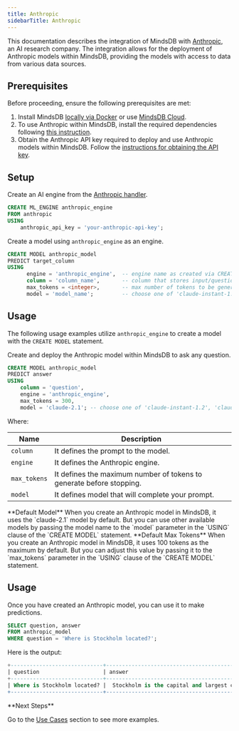 ```yaml
---
title: Anthropic
sidebarTitle: Anthropic
---
```


This documentation describes the integration of MindsDB with [Anthropic](https://www.anthropic.com/), an AI research company.
The integration allows for the deployment of Anthropic models within MindsDB, providing the models with access to data from various data sources.

## Prerequisites

Before proceeding, ensure the following prerequisites are met:

1. Install MindsDB [locally via Docker](https://docs.mindsdb.com/setup/self-hosted/docker) or use [MindsDB Cloud](https://cloud.mindsdb.com/).
2. To use Anthropic within MindsDB, install the required dependencies following [this instruction](/setup/self-hosted/docker#install-dependencies).
3. Obtain the Anthropic API key required to deploy and use Anthropic models within MindsDB. Follow the [instructions for obtaining the API key](https://docs.anthropic.com/claude/docs/getting-access-to-claude).

## Setup

Create an AI engine from the [Anthropic handler](https://github.com/mindsdb/mindsdb/tree/staging/mindsdb/integrations/handlers/anthropic_handler).

```sql
CREATE ML_ENGINE anthropic_engine
FROM anthropic
USING
    anthropic_api_key = 'your-anthropic-api-key';
```

Create a model using `anthropic_engine` as an engine.

```sql
CREATE MODEL anthropic_model
PREDICT target_column
USING
      engine = 'anthropic_engine',  -- engine name as created via CREATE ML_ENGINE
      column = 'column_name',       -- column that stores input/question to the model
      max_tokens = <integer>,       -- max number of tokens to be generated by the model (default is 100)
      model = 'model_name';         -- choose one of 'claude-instant-1.2', 'claude-2.1', 'claude-3-opus-20240229', 'claude-3-sonnet-20240229' (default is 'claude-2.1')
```

## Usage

The following usage examples utilize `anthropic_engine` to create a model with the `CREATE MODEL` statement.

Create and deploy the Anthropic model within MindsDB to ask any question.

```sql
CREATE MODEL anthropic_model
PREDICT answer
USING
    column = 'question',
    engine = 'anthropic_engine',
    max_tokens = 300,
    model = 'claude-2.1'; -- choose one of 'claude-instant-1.2', 'claude-2.1', 'claude-3-opus-20240229', 'claude-3-sonnet-20240229'
```

Where:

| Name              | Description                                                               |
|-------------------|---------------------------------------------------------------------------|
| `column`          | It defines the prompt to the model.                                       |
| `engine`          | It defines the Anthropic engine.                                          |
| `max_tokens`      | It defines the maximum number of tokens to generate before stopping.      |
| `model`           | It defines model that will complete your prompt.                          |

<Info>
**Default Model**
When you create an Anthropic model in MindsDB, it uses the `claude-2.1` model by default. But you can use other available models by passing the model name to the `model` parameter in the `USING` clause of the `CREATE MODEL` statement.
</Info>

<Info>
**Default Max Tokens**
When you create an Anthropic model in MindsDB, it uses 100 tokens as the maximum by default. But you can adjust this value by passing it to the `max_tokens` parameter in the `USING` clause of the `CREATE MODEL` statement.
</Info>

## Usage

Once you have created an Anthropic model, you can use it to make predictions.


```sql
SELECT question, answer
FROM anthropic_model
WHERE question = 'Where is Stockholm located?';
```

Here is the output:

```sql
+-----------------------------+----------------------------------------------------------------------------------------------------------------------------------------------------+
| question                    | answer                                                                                                                                             |
+-----------------------------+----------------------------------------------------------------------------------------------------------------------------------------------------+
| Where is Stockholm located? |  Stockholm is the capital and largest city of Sweden. It is located on Sweden's south-central east coast, where Lake Mälaren meets the Baltic Sea. |
+-----------------------------+----------------------------------------------------------------------------------------------------------------------------------------------------+
```

<Tip>
**Next Steps**

Go to the [Use Cases](/use-cases/overview) section to see more examples.
</Tip>
